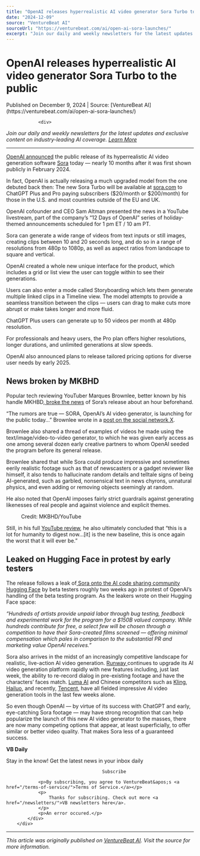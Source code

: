 ```yaml
---
title: "OpenAI releases hyperrealistic AI video generator Sora Turbo to the public"
date: "2024-12-09"
source: "VentureBeat AI"
sourceUrl: "https://venturebeat.com/ai/open-ai-sora-launches/"
excerpt: "Join our daily and weekly newsletters for the latest updates and exclusive content on industry-leading AI coverage. Learn More OpenAI announced the public release of its hyperrealistic AI video genera..."
---
```


# OpenAI releases hyperrealistic AI video generator Sora Turbo to the public

<div class="text-sm text-gray-500 mb-4">
  Published on December 9, 2024 | Source: [VentureBeat AI](https://venturebeat.com/ai/open-ai-sora-launches/)
</div>


				<div>
<p><em>Join our daily and weekly newsletters for the latest updates and exclusive content on industry-leading AI coverage. <a href="https://venturebeat.com/newsletters/?utm_source=VBsite&amp;utm_medium=desktopNav">Learn More</a></em></p>



<hr/>
</div><p><a href="https://openai.com/index/sora-is-here/">OpenAI announced</a> the public release of its hyperrealistic AI video generation software <a href="http://sora.com">Sora</a> today &#x2014; nearly 10 months after it was first shown publicly in February 2024.</p>



<p>In fact, OpenAI is actually releasing a much upgraded model from the one debuted back then: The new Sora Turbo will be available at <a href="http://sora.com">sora.com</a> to ChatGPT Plus and Pro paying subscribers (&#x24;20/month or &#x24;200/month) for those in the U.S. and most countries outside of the EU and UK.</p>



<div/><p>OpenAI cofounder and CEO Sam Altman presented the news in a YouTube livestream, part of the company&#x2019;s &#x201c;12 Days of OpenAI&#x201d; series of holiday-themed announcements scheduled for 1 pm ET / 10 am PT.</p>



<p>Sora can generate a wide range of videos from text inputs or still images, creating clips between 10 and 20 seconds long, and do so in a range of resolutions from 480p to 1080p, as well as aspect ratios from landscape to square and vertical.</p>



<p>OpenAI created a whole new unique interface for the product, which includes a grid or list view the user can toggle within to see their generations.</p>



<p>Users can also enter a mode called Storyboarding which lets them generate multiple linked clips in a Timeline view. The model attempts to provide a seamless transition between the clips &#x2014; users can drag to make cuts more abrupt or make takes longer and more fluid.</p>



<p>ChatGPT Plus users can generate up to 50 videos per month at 480p resolution.</p>



<p>For professionals and heavy users, the Pro plan offers higher resolutions, longer durations, and unlimited generations at slow speeds.</p>



<p>OpenAI also announced plans to release tailored pricing options for diverse user needs by early 2025.</p>



<h2>News broken by MKBHD</h2>



<p>Popular tech reviewing YouTuber Marques Brownlee, better known by his handle MKHBD,<a href="https://x.com/MKBHD/status/1866152437838393797"> broke the news</a> of Sora&#x2019;s release about an hour beforehand.</p>



<p>&#x201c;The rumors are true &#x2014; SORA, OpenAI&#x2019;s AI video generator, is launching for the public today&#x2026;&#x201d; Brownlee wrote in a <a href="https://x.com/MKBHD/status/1866152437838393797">post on the social network X</a>.</p>



<figure></figure>



<p>Brownlee also shared a thread of examples of videos he made using the text/image/video-to-video generator, to which he was given early access as one among several dozen early creative partners to whom OpenAI seeded the program before its general release.</p>



<p>Brownlee shared that while Sora could produce impressive and sometimes eerily realistic footage such as that of newscasters or a gadget reviewer like himself, it also tends to hallucinate random details and telltale signs of being AI-generated, such as garbled, nonsensical text in news chyrons, unnatural physics, and even adding or removing objects seemingly at random.</p>



<p>He also noted that OpenAI imposes fairly strict guardrails against generating likenesses of real people and against violence and explicit themes.</p>



<figure><img src="https://venturebeat.com/wp-content/uploads/2024/12/sora-upload-agreement.png?w=800" alt=""/><figcaption>Credit: MKBHD/YouTube</figcaption></figure>



<p>Still, in his full <a href="https://youtu.be/OY2x0TyKzIQ?si=iDtvNHT-RB5tURuc">YouTube review</a>, he also ultimately concluded that &#x201c;this is a lot for humanity to digest now&#x2026;[it] is the new baseline, this is once again the worst that it will ever be.&#x201d;</p>



<h2>Leaked on Hugging Face in protest by early testers</h2>



<p>The release follows a leak of<a href="https://huggingface.co/spaces/PR-Puppets/PR-Puppet-Sora"> Sora onto the AI code sharing community Hugging Face</a> by beta testers roughly two weeks ago in protest of OpenAI&#x2019;s handling of the beta testing program. As the leakers wrote on their Hugging Face space:</p>



<p><em>&#x201c;Hundreds of artists provide unpaid labor through bug testing, feedback and experimental work for the program for a &#x24;150B valued company. While hundreds contribute for free, a select few will be chosen through a competition to have their Sora-created films screened &#x2014; offering minimal compensation which pales in comparison to the substantial PR and marketing value OpenAI receives.&#x201d; </em></p>



<p>Sora also arrives in the midst of an increasingly competitive landscape for realistic, live-action AI video generation. <a href="https://venturebeat.com/ai/this-is-a-game-changer-runway-releases-new-ai-facial-expression-motion-capture-feature-act-one/">Runway </a>continues to upgrade its AI video generation platform rapidly with new features including, just last week, the ability to re-record dialog in pre-existing footage and have the characters&#x2019; faces match. <a href="https://venturebeat.com/ai/luma-ai-debuts-dream-machine-for-realistic-video-generation-heating-up-ai-media-race/">Luma AI</a> and Chinese competitors such as <a href="https://venturebeat.com/ai/what-you-need-to-know-about-kling-the-ai-video-generator-rival-to-sora-thats-wowing-creators/">Kling</a>, <a href="https://venturebeat.com/ai/hailuo-gets-feature-competitive-launching-image-to-video-ai-generation-capability/">Hailuo</a>, and recently, <a href="https://x.com/HBCoop_/status/1864123009549689104">Tencent</a>, have all fielded impressive AI video generation tools in the last few weeks alone.</p>



<p>So even though OpenAI &#x2014; by virtue of its success with ChatGPT and early, eye-catching Sora footage &#x2014; may have strong recognition that can help popularize the launch of this new AI video generator to the masses, there are now many competing options that appear, at least superficially, to offer similar or better video quality. That makes Sora less of a guaranteed success.</p>
<div>
		<div>
			<div>
				<div><strong>VB Daily</strong></div>
				<p>Stay in the know! Get the latest news in your inbox daily</p>
				
					
					
					
										Subscribe
				
				<p>By subscribing, you agree to VentureBeat&apos;s <a href="/terms-of-service/">Terms of Service.</a></p>
				<p>
					Thanks for subscribing. Check out more <a href="/newsletters/">VB newsletters here</a>.
				</p>
				<p>An error occured.</p>
			</div>
		</div>
		
</div>			</div>

---

*This article was originally published on [VentureBeat AI](https://venturebeat.com/ai/open-ai-sora-launches/). Visit the source for more information.*
